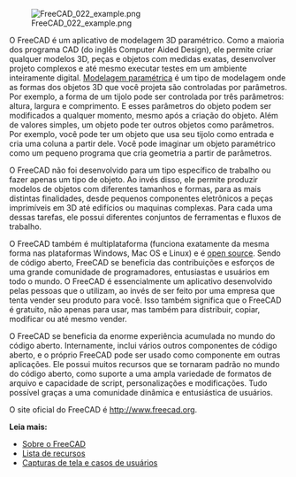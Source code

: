 <languages/>

{{Docnav
|[[Manual:Introduction/pt-br|Manual:Introdução]]
|[[Manual:Installing/pt-br|Manual:Instalando]]
|[[Manual:Introduction/pt-br|Manual Inicio]]
|IconL=Crystal Clear manual.png
|IconC=Crystal Clear manual.png
}}

{{Manual:TOC}}

[[File:FreeCAD 022 example.png]]

<div class="mw-translate-fuzzy">
O FreeCAD é um aplicativo de modelagem 3D paramétrico. Como a maioria dos programa CAD (do inglês Computer Aided Design), ele permite criar qualquer modelos 3D, peças e objetos com medidas exatas, desenvolver projeto complexos e até mesmo executar testes em um ambiente inteiramente digital. [http://en.wikipedia.org/wiki/Parametric_feature_based_modeler Modelagem paramétrica] é um tipo de modelagem onde as formas dos objetos 3D que você projeta são controladas por parâmetros. Por exemplo, a forma de um tijolo pode ser controlada por três parâmetros: altura, largura e comprimento. E esses parâmetros do objeto podem ser modificados a qualquer momento, mesmo após a criação do objeto. Além de valores simples, um objeto pode ter outros objetos como parâmetros. Por exemplo, você pode ter um objeto que usa seu tijolo como entrada e cria uma coluna a partir dele. Você pode imaginar um objeto paramétrico como um pequeno programa que cria geometria a partir de parâmetros.
</div> 

<div class="mw-translate-fuzzy">
O FreeCAD não foi desenvolvido para um tipo específico de trabalho ou fazer apenas um tipo de objeto. Ao invés disso, ele permite produzir modelos de objetos com diferentes tamanhos e formas, para as mais distintas finalidades, desde pequenos componentes eletrônicos a peças imprimíveis em 3D até edifícios ou maquinas complexas. Para cada uma dessas tarefas, ele possui diferentes conjuntos de ferramentas e fluxos de trabalho.
</div>

<div class="mw-translate-fuzzy">
O FreeCAD também é multiplataforma (funciona exatamente da mesma forma nas plataformas Windows, Mac OS e Linux) e é [http://en.wikipedia.org/wiki/Open-source_software open source]. Sendo de código aberto, FreeCAD se beneficia das contribuições e esforços de uma grande comunidade de programadores, entusiastas e usuários em todo o mundo. O FreeCAD é essencialmente um aplicativo desenvolvido pelas pessoas que o utilizam, ao invés de ser feito por uma empresa que tenta vender seu produto para você. Isso também significa que o FreeCAD é gratuito, não apenas para usar, mas também para distribuir, copiar, modificar ou até mesmo vender.
</div>

<div class="mw-translate-fuzzy">
O FreeCAD se beneficia da enorme experiência acumulada no mundo do código aberto. Internamente, inclui vários outros componentes de código aberto, e o próprio FreeCAD pode ser usado como componente em outras aplicações. Ele possui muitos recursos que se tornaram padrão no mundo do código aberto, como suporte a uma ampla variedade de formatos de arquivo e capacidade de script, personalizações e modificações. Tudo possível graças a uma comunidade dinâmica e entusiástica de usuários.
</div>

O site oficial do FreeCAD é http://www.freecad.org.

'''Leia mais:'''

<div class="mw-translate-fuzzy">
* [[About_FreeCAD/pt-br|Sobre o FreeCAD]]
* [[Feature_list/pt-br|Lista de recursos]]
* [http://forum.freecadweb.org/viewforum.php?f=24 Capturas de tela e casos de usuários]
</div>


{{Docnav
|[[Manual:Introduction/pt-br|Manual:Introdução]]
|[[Manual:Installing/pt-br|Manual:Instalando]]
|[[Manual:Introduction/pt-br|Manual Inicio]]
|IconL=Crystal Clear manual.png
|IconC=Crystal Clear manual.png
}}